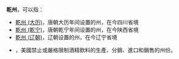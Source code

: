 '''乾州'''，可以指：
*[[乾州_(大历)|乾州 (大历)]]，唐朝大历年间设置的州，在今四川省境
*[[乾州_(乾宁)|乾州 (乾宁)]]，唐朝乾宁年间设置的州，在今陕西省境
*[[乾州_(辽朝)|乾州 (辽朝)]]，辽朝设置的州，在今辽宁省境
*{{link-en|乾州 (美國)|Dry state}}，美國禁止或嚴格限制酒精飲料的生產、分銷、進口和銷售的州份。

{{Disambig|Q|cat=二字中国州名消歧义}}